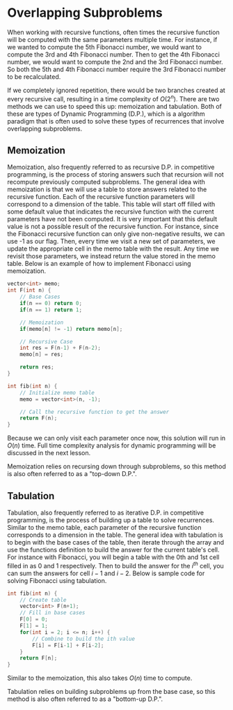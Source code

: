 # Overlapping Subproblems

When working with recursive functions, often times the recursive function will be computed with the same parameters multiple time. For instance, if we wanted to compute the 5th Fibonacci number, we would want to compute the 3rd and 4th Fibonacci number. Then to get the 4th Fibonacci number, we would want to compute the 2nd and the 3rd Fibonacci number. So both the 5th and 4th Fibonacci number require the 3rd Fibonacci number to be recalculated.

If we completely ignored repetition, there would be two branches created at every recursive call, resulting in a time complexity of $O(2^n)$. There are two methods we can use to speed this up: memoization and tabulation. Both of these are types of Dynamic Programming (D.P.), which is a algorithm paradigm that is often used to solve these types of recurrences that involve overlapping subproblems.

## Memoization

Memoization, also frequently referred to as recursive D.P. in competitive programming, is the process of storing answers such that recursion will not recompute previously computed subproblems. The general idea with memoization is that we will use a table to store answers related to the recursive function. Each of the recursive function parameters will correspond to a dimension of the table. This table will start off filled with some default value that indicates the recursive function with the current parameters have not been computed. It is very important that this default value is not a possible result of the recursive function. For instance, since the Fibonacci recursive function can only give non-negative results, we can use -1 as our flag. Then, every time we visit a new set of parameters, we update the appropriate cell in the memo table with the result. Any time we revisit those parameters, we instead return the value stored in the memo table. Below is an example of how to implement Fibonacci using memoization.

```c++
vector<int> memo;
int F(int n) {
    // Base Cases
    if(n == 0) return 0;
    if(n == 1) return 1;

    // Memoization
    if(memo[n] != -1) return memo[n];

    // Recursive Case
    int res = F(n-1) + F(n-2);
    memo[n] = res;

    return res;
}

int fib(int n) {
    // Initialize memo table
    memo = vector<int>(n, -1);

    // Call the recursive function to get the answer
    return F(n);
}
```

Because we can only visit each parameter once now, this solution will run in $O(n)$ time. Full time complexity analysis for dynamic programming will be discussed in the next lesson.

Memoization relies on recursing down through subproblems, so this method is also often referred to as a "top-down D.P.".

## Tabulation

Tabulation, also frequently referred to as iterative D.P. in competitive programming, is the process of building up a table to solve recurrences. Similar to the memo table, each parameter of the recursive function corresponds to a dimension in the table. The general idea with tabulation is to begin with the base cases of the table, then iterate through the array and use the functions definition to build the answer for the current table's cell. For instance with Fibonacci, you will begin a table with the 0th and 1st cell filled in as 0 and 1 respectively. Then to build the answer for the $i^{th}$ cell, you can sum the answers for cell $i-1$ and $i-2$. Below is sample code for solving Fibonacci using tabulation.

```c++
int fib(int n) {
    // Create table
    vector<int> F(n+1);
    // Fill in base cases
    F[0] = 0;
    F[1] = 1;
    for(int i = 2; i <= n; i++) {
        // Combine to build the ith value
        F[i] = F[i-1] + F[i-2];
    }
    return F[n];
}
```

Similar to the memoization, this also takes $O(n)$ time to compute.

Tabulation relies on building subproblems up from the base case, so this method is also often referred to as a "bottom-up D.P.".
